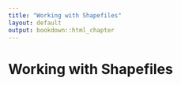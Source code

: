 ```yaml
---
title: "Working with Shapefiles"
layout: default
output: bookdown::html_chapter
---
```


# Working with Shapefiles
